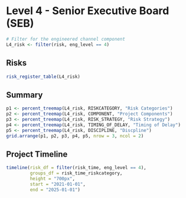 # Level 4 - Senior Executive Board (SEB)

```r
# Filter for the engineered channel component
L4_risk <- filter(risk, eng_level == 4)
```

## Risks
```r
risk_register_table(L4_risk)
```

## Summary
```r
p1 <- percent_treemap(L4_risk, RISKCATEGORY, "Risk Categories")
p2 <- percent_treemap(L4_risk, COMPONENT, "Project Components")
p3 <- percent_treemap(L4_risk, RISK_STRATEGY, "Risk Strategy")
p4 <- percent_treemap(L4_risk, TIMING_OF_DELAY, "Timing of Delay")
p5 <- percent_treemap(L4_risk, DISCIPLINE, "Discpline")
grid.arrange(p1, p2, p3, p4, p5, nrow = 3, ncol = 2)
```

## Project Timeline
```r
timeline(risk_df = filter(risk_time, eng_level == 4), 
         groups_df = risk_time_riskcategory,
         height = "700px",
         start = "2021-01-01",
         end = "2025-01-01")
```
